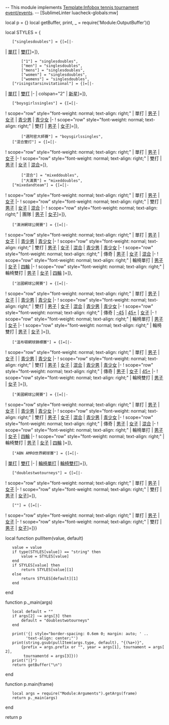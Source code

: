-- This module implements [[Template:Infobox_tennis_tournament_event/events|Template:Infobox tennis tournament event/events]].
-- [SublimeLinter luacheck-globals:mw]

local p = {}
local getBuffer, print, _ = require('Module:OutputBuffer')()

local STYLES = {
	["singlesdoubles"] = {[=[|-
| [[{prefix}_{year}年{tournament}單打比賽|單打]]
| [[{prefix}_{year}年{tournamentd}雙打比賽|雙打]]]=]},
		["1"] = "singlesdoubles",
		["men"] = "singlesdoubles",
		["mens"] = "singlesdoubles",
		["women"] = "singlesdoubles",
		["womens"] = "singlesdoubles",
	["risingstarsinvitational"] = {[=[|-
| [[{prefix}_{year}年{tournament}單打比賽|單打]]
| [[{prefix}_{year}年{tournamentd}雙打比賽|雙打]]
|-
| colspan="2" | [[{prefix}_{year}年{tournament}新星邀請賽|新星]]]=]},
	["boysgirlssingles"] = {[=[|-
! scope="row" style="font-weight: normal; text-align: right;" | 單打
| [[{prefix}_{year}年{tournament}男子單打比賽|男子]]
| [[{prefix}_{year}年{tournament}女子單打比賽|女子]]
| [[{prefix}_{year}年{tournament}青少年男子單打比賽|青少男]]
| [[{prefix}_{year}年{tournament}青少年女子單打比賽|青少女]]
|-
! scope="row" style="font-weight: normal; text-align: right;" | 雙打
| [[{prefix}_{year}年{tournament}男子雙打比賽|男子]]
| [[{prefix}_{year}年{tournament}女子雙打比賽|女子]]]=]},
		["邁阿密大師賽"] = "boysgirlssingles",
	["混合雙打"] = {[=[|-
! scope="row" style="font-weight: normal; text-align: right;" | 單打
| [[{prefix}_{year}年{tournament}男子單打比賽|男子]]
| [[{prefix}_{year}年{tournament}女子單打比賽|女子]]
|-
! scope="row" style="font-weight: normal; text-align: right;" | 雙打
| [[{prefix}_{year}年{tournament}男子雙打比賽|男子]]
| [[{prefix}_{year}年{tournament}女子雙打比賽|女子]]
| [[{prefix}_{year}年{tournament}混合雙打比賽|混合]]=]},
		["混合"] = "mixeddoubles",
		["大滿貫"] = "mixeddoubles",
	["mixedandteam"] = {[=[|-
! scope="row" style="font-weight: normal; text-align: right;" | 單打
| [[{prefix}_{year}年{tournament}男子單打比賽|男子]]
| [[{prefix}_{year}年{tournament}女子單打比賽|女子]]
|-
! scope="row" style="font-weight: normal; text-align: right;" | 雙打
| [[{prefix}_{year}年{tournament}男子雙打比賽|男子]]
| [[{prefix}_{year}年{tournament}女子雙打比賽|女子]]
| [[{prefix}_{year}年{tournament}混合雙打比賽|混合]]
|-
! scope="row" style="font-weight: normal; text-align: right;" | 團隊
| [[{prefix}_{year}年{tournament}男子團隊比賽|男子]]
| [[{prefix}_{year}年{tournament}女子團隊比賽|女子]]]=]},
	["澳洲網球公開賽"] = {[=[|-
! scope="row" style="font-weight: normal; text-align: right;" | 單打
| [[{year}年{tournament}男子單打比賽|男子]]
| [[{year}年{tournament}女子單打比賽|女子]]
|
| [[{year}年{tournament}青少年男子單打比賽|青少男]]
| [[{year}年{tournament}青少年女子單打比賽|青少女]]
|-
! scope="row" style="font-weight: normal; text-align: right;" | 雙打
| [[{year}年{tournament}男子雙打比賽|男子]]
| [[{year}年{tournament}女子雙打比賽|女子]]
| [[{year}年{tournament}混合雙打比賽|混合]]
| [[{year}年{tournament}青少年男子雙打比賽|青少男]]
| [[{year}年{tournament}青少年女子雙打比賽|青少女]]
|-
! scope="row" style="font-weight: normal; text-align: right;" | 傳奇
| [[{year}年{tournament}男子傳奇雙打比賽|男子]]
| [[{year}年{tournament}女子傳奇雙打比賽|女子]]
| [[{year}年{tournament}傳奇混合雙打比賽|混合]]
|-
! scope="row" style="font-weight: normal; text-align: right;" | 輪椅單打
| [[{year}年{tournament}輪椅男子單打比賽|男子]]
| [[{year}年{tournament}輪椅女子單打比賽|女子]]
| [[{year}年{tournament}四輪椅單打比賽|四輪]]
|-
! scope="row" style="font-weight: normal; text-align: right;" | 輪椅雙打
| [[{year}年{tournament}輪椅男子雙打比賽|男子]]
| [[{year}年{tournament}輪椅女子雙打比賽|女子]]
| [[{year}年{tournament}四輪椅雙打比賽|四輪]]
]=]},
	["法國網球公開賽"] = {[=[|-
! scope="row" style="font-weight: normal; text-align: right;" | 單打
| [[{year}年{tournament}男子單打比賽|男子]]
| [[{year}年{tournament}女子單打比賽|女子]]
|
| [[{year}年{tournament}青少年男子單打比賽|青少男]]
| [[{year}年{tournament}青少年女子單打比賽|青少女]]
|-
! scope="row" style="font-weight: normal; text-align: right;" | 雙打
| [[{year}年{tournament}男子雙打比賽|男子]]
| [[{year}年{tournament}女子雙打比賽|女子]]
| [[{year}年{tournament}混合雙打比賽|混合]]
| [[{year}年{tournament}青少年男子雙打比賽|青少男]]
| [[{year}年{tournament}青少年女子雙打比賽|青少女]]
|-
! scope="row" style="font-weight: normal; text-align: right;" | 傳奇
| [[{year}年{tournament}45歲以下傳奇雙打比賽|-45]]
| [[{year}年{tournament}45歲及以上傳奇雙打比賽|45+]]
| [[{year}年{tournament}女子傳奇雙打比賽|女子]]
|-
! scope="row" style="font-weight: normal; text-align: right;" | 輪椅單打
| [[{year}年{tournament}輪椅男子單打比賽|男子]]
| [[{year}年{tournament}輪椅女子單打比賽|女子]]
|-
! scope="row" style="font-weight: normal; text-align: right;" | 輪椅雙打
| [[{year}年{tournament}輪椅男子雙打比賽|男子]]
| [[{year}年{tournament}輪椅女子雙打比賽|女子]]
]=]},
	["溫布頓網球錦標賽"] = {[=[|-
! scope="row" style="font-weight: normal; text-align: right;" | 單打
| [[{year}年{tournament}男子單打比賽|男子]]
| [[{year}年{tournament}女子單打比賽|女子]]
|
| [[{year}年{tournament}青少年男子單打比賽|青少男]]
| [[{year}年{tournament}青少年女子單打比賽|青少女]]
|-
! scope="row" style="font-weight: normal; text-align: right;" | 雙打
| [[{year}年{tournament}男子雙打比賽|男子]]
| [[{year}年{tournament}女子雙打比賽|女子]]
| [[{year}年{tournament}混合雙打比賽|混合]]
| [[{year}年{tournament}青少年男子雙打比賽|青少男]]
| [[{year}年{tournament}青少年女子雙打比賽|青少女]]
|-
! scope="row" style="font-weight: normal; text-align: right;" | 傳奇
| [[{year}年{tournament}男子雙打邀請賽|男子]]
| [[{year}年{tournament}女子雙打邀請賽|女子]]
| [[{year}年{tournament}45歲及以上男子雙打邀請賽|45+]]
|-
! scope="row" style="font-weight: normal; text-align: right;" | 輪椅雙打
| [[{year}年{tournament}輪椅男子雙打比賽|男子]]
| [[{year}年{tournament}輪椅女子雙打比賽|女子]]
]=]},
	["美國網球公開賽"] = {[=[|-
! scope="row" style="font-weight: normal; text-align: right;" | 單打
| [[{year}年{tournament}男子單打比賽|男子]]
| [[{year}年{tournament}女子單打比賽|女子]]
|
| [[{year}年{tournament}青少年男子單打比賽|青少男]]
| [[{year}年{tournament}青少年女子單打比賽|青少女]]
|-
! scope="row" style="font-weight: normal; text-align: right;" | 雙打
| [[{year}年{tournament}男子雙打比賽|男子]]
| [[{year}年{tournament}女子雙打比賽|女子]]
| [[{year}年{tournament}混合雙打比賽|混合]]
| [[{year}年{tournament}青少年男子雙打比賽|青少男]]
| [[{year}年{tournament}青少年女子雙打比賽|青少女]]
|-
! scope="row" style="font-weight: normal; text-align: right;" | 傳奇
| [[{year}年{tournament}男子冠軍邀請賽|男子]]
| [[{year}年{tournament}女子冠軍邀請賽|女子]]
| [[{year}年{tournament}混合雙打冠軍邀請賽|混合]]
|-
! scope="row" style="font-weight: normal; text-align: right;" | 輪椅單打
| [[{year}年{tournament}輪椅男子單打比賽|男子]]
| [[{year}年{tournament}輪椅女子單打比賽|女子]]
| [[{year}年{tournament}_四輪椅單打比賽|四輪]]
|-
! scope="row" style="font-weight: normal; text-align: right;" | 輪椅雙打
| [[{year}年{tournament}輪椅男子雙打比賽|男子]]
| [[{year}年{tournament}輪椅女子雙打比賽|女子]]
| [[{year}年{tournament}四輪椅雙打比賽|四輪]]
]=]},
	["ABN AMRO世界網球賽"] = {[=[|-
| [[{prefix}_{year}年{tournament}單打比賽|單打]]
| [[{prefix}_{year}年{tournamentd}雙打比賽|雙打]]
|-
| [[{prefix}_{year}年{tournament}輪椅單打比賽|輪椅單打]]
| [[{prefix}_{year}年{tournamentd}輪椅雙打比賽|輪椅雙打]]]=]},
	["doublestwotourneys"] = {[=[|-
! scope="row" style="font-weight: normal; text-align: right;" | 單打
| [[{prefix}_{year}年{tournament}單打比賽|男子]]
| [[{prefix}_{year}年{tournamentd}單打比賽|女子]]
|-
! scope="row" style="font-weight: normal; text-align: right;" | 雙打
| [[{prefix}_{year}年{tournament}雙打比賽|男子]]
| [[{prefix}_{year}年{tournamentd}雙打比賽|女子]]]=]},
	[""] = {[=[|-
! scope="row" style="font-weight: normal; text-align: right;" | 單打
| [[{prefix}_{year}年{tournament}男子單打比賽|男子]]
| [[{prefix}_{year}年{tournament}女子單打比賽|女子]]
|-
! scope="row" style="font-weight: normal; text-align: right;" | 雙打
| [[{prefix}_{year}年{tournament}男子雙打比賽|男子]]
| [[{prefix}_{year}年{tournament}女子雙打比賽|女子]]]=]}}

local function pullItem(value, default)
	value = value
	if type(STYLES[value]) == "string" then
		value = STYLES[value]
	end
	if STYLES[value] then
		return STYLES[value][1]
	else
		return STYLES[default][1]
	end
end

function p._main(args)
	local default = ""
	if args[2] ~= args[3] then
		default = "doublestwotourneys"
	end

	print('{| style="border-spacing: 0.6em 0; margin: auto; ' ..
		  'text-align: center;"')
	print(string.gsub(pullItem(args.type, default), "{(%a+)}",
		{prefix = args.prefix or "", year = args[1], tournament = args[2],
		 tournamentd = args[3]}))
	print("|}")
	return getBuffer("\n")
end

function p.main(frame)
	local args = require("Module:Arguments").getArgs(frame)
	return p._main(args)
end

return p